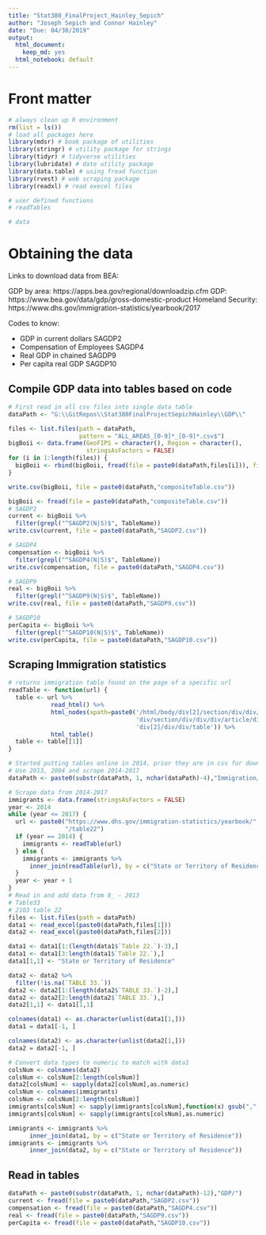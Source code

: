 ---
title: "Stat380_FinalProject_Hainley_Sepich"
author: "Joseph Sepich and Connor Hainley"
date: "Due: 04/30/2019"
output: 
  html_document:
    keep_md: yes
  html_notebook: default
---

# Front matter

```{r echo = FALSE}
# always clean up R environment
rm(list = ls())
# load all packages here
library(mdsr) # book package of utilities
library(stringr) # utility package for strings
library(tidyr) # tidyverse utilities
library(lubridate) # date utility package
library(data.table) # using fread function
library(rvest) # web scraping package
library(readxl) # read execel files

# user defined functions
# readTables

# data
```
# Obtaining the data

Links to download data from BEA:

GDP by area:  https://apps.bea.gov/regional/downloadzip.cfm
GDP: https://www.bea.gov/data/gdp/gross-domestic-product
Homeland Security: https://www.dhs.gov/immigration-statistics/yearbook/2017


Codes to know:

* GDP in current dollars SAGDP2
* Compensation of Employees SAGDP4
* Real GDP in chained SAGDP9
* Per capita real GDP SAGDP10

## Compile GDP data into tables based on code

```{r echo = FALSE}
# First read in all csv files into single data table
dataPath <- "G:\\GitRepos\\Stat380FinalProjectSepichHainley\\GDP\\"
```
```{r echo = FALSE}
files <- list.files(path = dataPath,
                    pattern = "ALL_AREAS_[0-9]*_[0-9]*.csv$")
bigBoii <- data.frame(GeoFIPS = character(), Region = character(),
                      stringsAsFactors = FALSE)
for (i in 1:length(files)) {
  bigBoii <- rbind(bigBoii, fread(file = paste0(dataPath,files[i])), fill = TRUE)
}
```

```{r}
write.csv(bigBoii, file = paste0(dataPath,"compositeTable.csv"))
```

```{r}
bigBoii <- fread(file = paste0(dataPath,"compositeTable.csv"))
# SAGDP2
current <- bigBoii %>%
  filter(grepl("^SAGDP2(N|S)$", TableName))
write.csv(current, file = paste0(dataPath,"SAGDP2.csv"))
```

```{r}
# SAGDP4
compensation <- bigBoii %>%
  filter(grepl("^SAGDP4(N|S)$", TableName))
write.csv(compensation, file = paste0(dataPath,"SAGDP4.csv"))
```

```{r}
# SAGDP9
real <- bigBoii %>%
  filter(grepl("^SAGDP9(N|S)$", TableName))
write.csv(real, file = paste0(dataPath,"SAGDP9.csv"))
```

```{r}
# SAGDP10
perCapita <- bigBoii %>%
  filter(grepl("^SAGDP10(N|S)$", TableName))
write.csv(perCapita, file = paste0(dataPath,"SAGDP10.csv"))
```
 
## Scraping Immigration statistics 
 
```{r}
# returns immigration table found on the page of a specific url
readTable <- function(url) {
  table <- url %>%
            read_html() %>%
            html_nodes(xpath=paste0('/html/body/div[2]/section/div/div/div[2]/',
                                    'div/section/div/div/div/article/div[1]/',
                                    'div[2]/div/div/table')) %>%
            html_table()
  table <- table[[1]]
}
```

```{r}
# Started putting tables online in 2014, prior they are in csv for download.
# Use 2013, 2004 and scrape 2014-2017
dataPath <- paste0(substr(dataPath, 1, nchar(dataPath)-4),"Immigration/")
```
```{r}
# Scrape data from 2014-2017
immigrants <- data.frame(stringsAsFactors = FALSE)
year <- 2014
while (year <= 2017) {
  url <- paste0("https://www.dhs.gov/immigration-statistics/yearbook/",year,
                "/table22")
  if (year == 2014) {
    immigrants <- readTable(url)
  } else {
    immigrants <- immigrants %>%
      inner_join(readTable(url), by = c("State or Territory of Residence"))
  }
  year <- year + 1
}
# Read in and add data from 8_ - 2013
# Table33
# 2103 table 22
files <- list.files(path = dataPath)
data1 <- read_excel(paste0(dataPath,files[1]))
data2 <- read_excel(paste0(dataPath,files[2]))

data1 <- data1[1:(length(data1$`Table 22.`)-3),]
data1 <- data1[3:length(data1$`Table 22.`),]
data1[1,1] <- "State or Territory of Residence"

data2 <- data2 %>%
  filter(!is.na(`TABLE 33.`))
data2 <- data2[1:(length(data2$`TABLE 33.`)-2),]
data2 <- data2[2:length(data2$`TABLE 33.`),]
data2[1,1] <- data1[1,1]

colnames(data1) <- as.character(unlist(data1[1,]))
data1 = data1[-1, ]

colnames(data2) <- as.character(unlist(data2[1,]))
data2 = data2[-1, ]

# Convert data types to numeric to match with data1
colsNum <- colnames(data2)
colsNum <- colsNum[2:length(colsNum)]
data2[colsNum] <- sapply(data2[colsNum],as.numeric)
colsNum <- colnames(immigrants)
colsNum <- colsNum[2:length(colsNum)]
immigrants[colsNum] <- sapply(immigrants[colsNum],function(x) gsub(",","",x))
immigrants[colsNum] <- sapply(immigrants[colsNum],as.numeric)

immigrants <- immigrants %>%
      inner_join(data1, by = c("State or Territory of Residence"))
immigrants <- immigrants %>%
      inner_join(data2, by = c("State or Territory of Residence"))
```
 
## Read in tables
```{r}
dataPath <- paste0(substr(dataPath, 1, nchar(dataPath)-12),"GDP/")
current <- fread(file = paste0(dataPath,"SAGDP2.csv"))
compensation <- fread(file = paste0(dataPath,"SAGDP4.csv"))
real <- fread(file = paste0(dataPath,"SAGDP9.csv"))
perCapita <- fread(file = paste0(dataPath,"SAGDP10.csv"))
```













